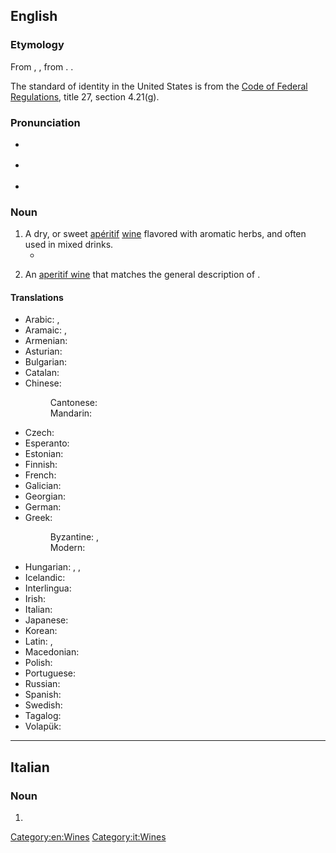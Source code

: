 ==English==
{{wikipedia}}

===Etymology===
From {{bor|en|fr|vermout}}, {{m|fr|vermouth}}, from {{der|en|de|Wermut|t=wormwood}}. {{doublet|en|wormwood}}.

The standard of identity in the United States is from the [[s:Code of Federal Regulations|Code of Federal Regulations]], title 27, section 4.21(g).

===Pronunciation===
* {{a|RP}} {{IPA|/vəˈmuːθ/|/ˈvɜːməθ/|lang=en}}
* {{a|GA}} {{IPA|/vɚˈmuθ/|lang=en}}
* {{rhymes|uːθ|lang=en}}

===Noun===
{{en-noun|~}}

# A dry, or sweet [[apéritif]] [[wine]] flavored with aromatic herbs, and often used in mixed drinks.
#* {{quote-book|lang=en|year=1956|author=[[w:Delano Ames|Delano Ames]]|title=Crime out of Mind|chapter=14|url=http://openlibrary.org/works/OL5915292W|passage=He gazed around until on the lid of a spinet he spotted a promising collection of bottles, gin, whiskey, '''vermouth''' and sherry, mixed with violin bows, a flute, a toppling pile of books, six volumes of Grove's Dictionary mingled with paperback thrillers, a guitar without any strings, a pair of binoculars, a meerschaum pipe and a jar half-full of wasps and apricot jam.}}
# {{lb|en|US|_|[[standard of identity]]}} An [[aperitif wine]] that matches the general description of {{m|en||vermouth}}.

====Translations====
{{trans-top|wine infused with herbs}}
* Arabic: {{t|ar|إِسْفِنْط|m}} {{q|in antiquity}}, {{t|ar|فِيرْمُوت|m|tr=firmut}}
* Aramaic: {{t|arc|אפסינתינון|tr=ap̄sinṭīnōn|m}}, {{t|arc|אפסנתין|tr=ap̄sinṭīn|m}}
* Armenian: {{t+|hy|վերմուտ}}
* Asturian: {{t|ast|vermú|m}}
* Bulgarian: {{t|bg|вермут|m}}
* Catalan: {{t+|ca|vermut|m}}
* Chinese:
*: Cantonese: {{t|yue|威末酒|tr=wai1 mut6 zau2|sc=Hani}}
*: Mandarin: {{t+|cmn|味美思|tr=wèiměisī|sc=Hani}}
* Czech: {{t+|cs|vermut|m}}
* Esperanto: {{t|eo|vermuto}}
* Estonian: {{t|et|vermut}}
* Finnish: {{t+|fi|vermutti}}
* French: {{t+|fr|vermouth|m}}
* Galician: {{t|gl|vermú|m}}
* Georgian: {{t|ka|ვერმუთი}}
* German: {{t+|de|Wermut|m}}
* Greek:
*: Byzantine: {{t|grc|ἀψίνθιον|n}}, {{t|grc|ἀψινθίατον|n}}
*: Modern: {{t+|el|βερμούτ|n}}
{{trans-mid}}
* Hungarian: {{t+|hu|vermut}}, {{t+|hu|ürmös}}, {{t+|hu|ürmösbor}}
* Icelandic: {{t|is|vermút|n}}
* Interlingua: {{t|ia|vermut}}
* Irish: {{t|ga|fíon mormónta|m}}
* Italian: {{t|it|vermut|m}}
* Japanese: {{t|ja|ベルモット|tr=berumotto|sc=Jpan}}
* Korean: {{t|ko|베르무트}}
* Latin: {{t|la|absinthium|n}}, {{t|la|absinthiātum|n}}
* Macedonian: {{t|mk|вермут|m}}
* Polish: {{t+|pl|wermut|m}}
* Portuguese: {{t+|pt|vermute|m}}
* Russian: {{t+|ru|ве́рмут|m}}
* Spanish: {{t+|es|vermú|m}}
* Swedish: {{t|sv|vermouth|c}}
* Tagalog: {{t|tl|bermut}}
* Volapük: {{t|vo|vemut}}
{{trans-bottom}}

[[Category:en:Wines]]

----

==Italian==

===Noun===
{{head|it|noun}}

# {{l|en|vermouth}}

[[Category:it:Wines]]